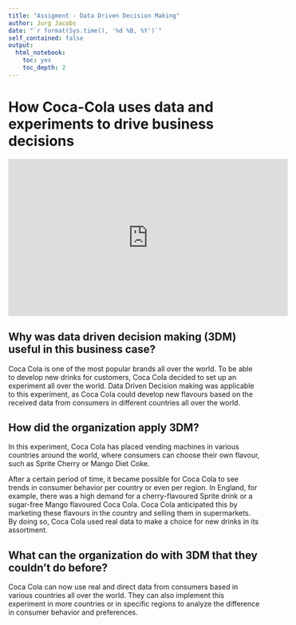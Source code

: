 ```yaml
---
title: "Assigment - Data Driven Decision Making"
author: Jurg Jacobs
date: "`r format(Sys.time(), '%d %B, %Y')`"
self_contained: false
output:
  html_notebook:
    toc: yes
    toc_depth: 2
---
```


# How Coca-Cola uses data and experiments to drive business decisions

<iframe width="560" height="315" src="https://www.youtube.com/embed/b0ttUoL2pyY" frameborder="0" allow="accelerometer; autoplay; clipboard-write; encrypted-media; gyroscope; picture-in-picture" allowfullscreen data-external= "1"></iframe>

## Why was data driven decision making (3DM) useful in this business case?

Coca Cola is one of the most popular brands all over the world. To be able to develop new drinks for customers, Coca Cola decided to set up an experiment all over the world. Data Driven Decision making was applicable to this experiment, as Coca Cola could develop new flavours based on the received data from consumers in different countries all over the world. 

## How did the organization apply 3DM?

In this experiment, Coca Cola has placed vending machines in various countries around the world, where consumers can choose their own flavour, such as Sprite Cherry or Mango Diet Coke. 

After a certain period of time, it became possible for Coca Cola to see trends in consumer behavior per country or even per region. In England, for example, there was a high demand for a cherry-flavoured Sprite drink or a sugar-free Mango flavoured Coca Cola. Coca Cola anticipated this by marketing these flavours in the country and selling them in supermarkets. By doing so, Coca Cola used real data to make a choice for new drinks in its assortment.

## What can the organization do with 3DM that they couldn’t do before?

Coca Cola can now use real and direct data from consumers based in various countries all over the world. They can also implement this experiment in more countries or in specific regions to analyze the difference in consumer behavior and preferences. 